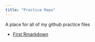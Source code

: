 ```yaml
---
title: "Practice Repo"
---
```


A place for all of my github practice files

* [First Rmarkdown](https://jialiu232.github.io/practice/first_markdown.html)
